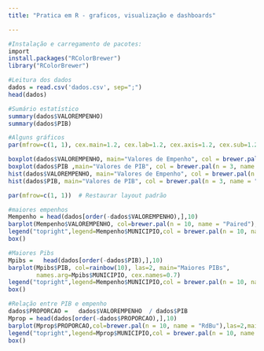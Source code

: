 ```yaml
---
title: "Pratica em R - graficos, visualização e dashboards"

---
```


```r
#Instalação e carregamento de pacotes:
import 
install.packages("RColorBrewer")
library("RColorBrewer")
```


```r
#Leitura dos dados
dados = read.csv('dados.csv', sep=";")
head(dados)
```


```r
#Sumário estatístico
summary(dados$VALOREMPENHO)
summary(dados$PIB)
```


```r
#Alguns gráficos
par(mfrow=c(1, 1), cex.main=1.2, cex.lab=1.2, cex.axis=1.2, cex.sub=1.2)

boxplot(dados$VALOREMPENHO, main="Valores de Empenho", col = brewer.pal(n = 3, name = "Paired"), outline = F )
boxplot(dados$PIB ,main="Valores de PIB", col = brewer.pal(n = 3, name = "Pastel1"), outline = F )
hist(dados$VALOREMPENHO, main="Valores de Empenho", col = brewer.pal(n = 3, name = "Paired"))
hist(dados$PIB, main="Valores de PIB", col = brewer.pal(n = 3, name = "Pastel1"), outline = F )

par(mfrow=c(1, 1))  # Restaurar layout padrão
```


```r
#maiores empenhos
Mempenho = head(dados[order(-dados$VALOREMPENHO),],10)
barplot(Mempenho$VALOREMPENHO, col=brewer.pal(n = 10, name = "Paired"),las=2,main = "Maiores Empenhos")
legend("topright",legend=Mempenho$MUNICIPIO,col = brewer.pal(n = 10, name = "Paired"), lty=1:2, cex=0.8, ncol = 2,lwd=4)
box()
```


```r
#Maiores Pibs
Mpibs =   head(dados[order(-dados$PIB),],10)
barplot(Mpibs$PIB, col=rainbow(10), las=2, main="Maiores PIBs",
        names.arg=Mpibs$MUNICIPIO, cex.names=0.7)
legend("topright",legend=Mempenho$MUNICIPIO,col = brewer.pal(n = 10, name = "Spectral"), lty=1:2, cex=0.8, ncol = 2,lwd=4)
box()
```


```r
#Relação entre PIB e empenho
dados$PROPORCAO =   dados$VALOREMPENHO  / dados$PIB 
Mprop = head(dados[order(-dados$PROPORCAO),],10)
barplot(Mprop$PROPORCAO,col=brewer.pal(n = 10, name = "RdBu"),las=2,main = "Maiores Gastos em Proporção ao PIB")
legend("topright",legend=Mprop$MUNICIPIO,col = brewer.pal(n = 10, name = "RdBu"), lty=1:2, cex=0.8, ncol = 2,lwd=4)
box()

```
